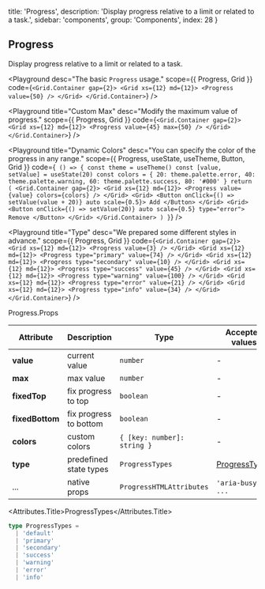 
  title: 'Progress',
  description: 'Display progress relative to a limit or related to a task.',
  sidebar: 'components',
  group: 'Components',
  index: 28
}

## Progress

Display progress relative to a limit or related to a task.

<Playground
  desc="The basic `Progress` usage."
  scope={{ Progress, Grid }}
  code={`
<Grid.Container gap={2}>
  <Grid xs={12} md={12}>
    <Progress value={50} />
  </Grid>
</Grid.Container>
`}
/>

<Playground
  title="Custom Max"
  desc="Modify the maximum value of progress."
  scope={{ Progress, Grid }}
  code={`
<Grid.Container gap={2}>
  <Grid xs={12} md={12}>
    <Progress value={45} max={50} />
  </Grid>
</Grid.Container>
`}
/>

<Playground
  title="Dynamic Colors"
  desc="You can specify the color of the progress in any range."
  scope={{ Progress, useState, useTheme, Button, Grid }}
  code={`
() => {
  const theme = useTheme()
  const [value, setValue] = useState(20)
  const colors = {
    20: theme.palette.error,
    40: theme.palette.warning,
    60: theme.palette.success,
    80: '#000'
  }
  return (
    <Grid.Container gap={2}>
      <Grid xs={12} md={12}>
        <Progress value={value} colors={colors} />
      </Grid>
      <Grid>
        <Button onClick={() => setValue(value + 20)} auto scale={0.5}>
          Add
        </Button>
      </Grid>
      <Grid>
        <Button onClick={() => setValue(20)} auto scale={0.5} type="error">
          Remove
        </Button>
      </Grid>
    </Grid.Container>
  )
}`}
/>

<Playground
  title="Type"
  desc="We prepared some different styles in advance."
  scope={{ Progress, Grid }}
  code={`
<Grid.Container gap={2}>
  <Grid xs={12} md={12}>
    <Progress value={3} />
  </Grid>
    <Grid xs={12} md={12}>
    <Progress type="primary" value={74} />
  </Grid>
  <Grid xs={12} md={12}>
    <Progress type="secondary" value={10} />
  </Grid>
  <Grid xs={12} md={12}>
    <Progress type="success" value={45} />
  </Grid>
  <Grid xs={12} md={12}>
    <Progress type="warning" value={100} />
  </Grid>
  <Grid xs={12} md={12}>
    <Progress type="error" value={21} />
  </Grid>
  <Grid xs={12} md={12}>
    <Progress type="info" value={34} />
  </Grid>
</Grid.Container>
`}
/>

<Attributes edit="/pages/docs/components/progress.mdx">
<Attributes.Title>Progress.Props</Attributes.Title>

| Attribute       | Description            | Type                        | Accepted values                 | Default   |
| --------------- | ---------------------- | --------------------------- | ------------------------------- | --------- |
| **value**       | current value          | `number`                    | -                               | 0         |
| **max**         | max value              | `number`                    | -                               | 100       |
| **fixedTop**    | fix progress to top    | `boolean`                   | -                               | `false`   |
| **fixedBottom** | fix progress to bottom | `boolean`                   | -                               | `false`   |
| **colors**      | custom colors          | `{ [key: number]: string }` | -                               | -         |
| **type**        | predefined state types | `ProgressTypes`             | [ProgressTypes](#progresstypes) | `default` |
| ...             | native props           | `ProgressHTMLAttributes`    | `'aria-busy', ...`              | -         |

<Attributes.Title>ProgressTypes</Attributes.Title>

```ts
type ProgressTypes =
  | 'default'
  | 'primary'
  | 'secondary'
  | 'success'
  | 'warning'
  | 'error'
  | 'info'
```

</Attributes>

